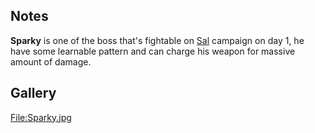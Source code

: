 {{CharacterPage
|race = Jarackle
|faction = Spark Barons
|title = Boss
|boon = System Shock
|boonimage = system shock
|boondesc = If you didn't attack last turn, gain 2 Temporary Power.
|bane = Short Circuit
|baneimage = short circuit
|banedesc = Take 2 damage whenever you gain Power.
|deathloot = Sparky's Oppressor Cell
}}
==Notes==
'''Sparky''' is one of the boss that's fightable on [[Sal]] campaign on day 1, he have some learnable pattern and can charge his weapon for massive amount of damage.

==Gallery==
<gallery>
File:Sparky.jpg
</gallery>